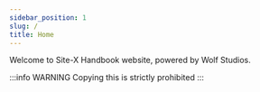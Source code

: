 ```yaml
---
sidebar_position: 1
slug: /
title: Home
---
```


Welcome to Site-X Handbook website, powered by Wolf Studios.

:::info WARNING
Copying this is strictly prohibited
:::
